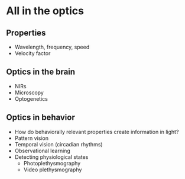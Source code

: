 # All in the optics

## Properties

- Wavelength, frequency, speed
- Velocity factor

## Optics in the brain

- NIRs
- Microscopy
- Optogenetics

## Optics in behavior
           
- How do behaviorally relevant properties create information in light?
- Pattern vision
- Temporal vision (circadian rhythms)
- Observational learning
- Detecting physiological states
    - Photoplethysmography
    - Video plethysmography
